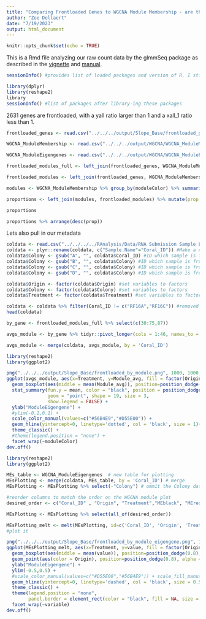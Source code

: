 ```yaml
---
title: "Comparing Frontloaded Genes to WGCNA Module Membership - are there"
author: "Zoe Dellaert"
date: "7/19/2023"
output: html_document
---
```


```r
knitr::opts_chunk$set(echo = TRUE)
```

This is a Rmd file analyzing our raw count data by the glmmSeq package as described in the [vignette](https://cran.r-project.org/web/packages/glmmSeq/vignettes/glmmSeq.html) and [manual](https://cran.r-project.org/web/packages/glmmSeq/glmmSeq.pdf).

```r
sessionInfo() #provides list of loaded packages and version of R. I still have version 4.1 for now.
```

```r
library(dplyr)
library(reshape2)
library
sessionInfo() #list of packages after library-ing these packages
```

2631 genes are frontloaded, with a yall ratio larger than 1 and a xall_1 ratio less than 1.

```r
frontloaded_genes <- read.csv("../../../output/Slope_Base/frontloaded_genes.csv") %>% select(-"X")

WGCNA_ModuleMembership <- read.csv("../../../output/WGCNA/WGCNA_ModuleMembership.csv") %>% rename("Gene" = X)

WGCNA_ModuleEigengenes <- read.csv("../../../output/WGCNA/WGCNA_ModuleEigengenes.csv") %>% rename("Coral_ID" = X)
```

```r
frontloaded_modules_full <- left_join(frontloaded_genes, WGCNA_ModuleMembership)

frontloaded_modules <- left_join(frontloaded_genes, WGCNA_ModuleMembership) %>% group_by(moduleColor) %>% summarize(col_n = n()) %>% arrange(desc(col_n))
```

```r
modules <- WGCNA_ModuleMembership %>% group_by(moduleColor) %>% summarize(total_col_n = n()) %>% arrange(desc(total_col_n))
```

```r
proportions <- left_join(modules, frontloaded_modules) %>% mutate(prop = col_n/total_col_n)

proportions

proportions %>% arrange(desc(prop))
```


Lets also pull in our metadata

```r
coldata <- read.csv("../../../../RAnalysis/Data/RNA Submission Sample List metadata.csv") #read in metadata file
coldata <- plyr::rename(coldata, c("Sample.Name"="Coral_ID")) #Make a column that represents the colonies
coldata$Colony <- gsub("A", "", coldata$Coral_ID) #ID which sample is from which colony by remobing letters after colony name
coldata$Colony <- gsub("B", "", coldata$Colony) #ID which sample is from which colony by remobing letters after colony name
coldata$Colony <- gsub("C", "", coldata$Colony) #ID which sample is from which colony by remobing letters after colony name
coldata$Colony <- gsub("D", "", coldata$Colony) #ID which sample is from which colony by remobing letters after colony name

coldata$Origin <- factor(coldata$Origin) #set variables to factors
coldata$Colony <- factor(coldata$Colony) #set variables to factors
coldata$Treatment <- factor(coldata$Treatment) #set variables to factors

coldata <- coldata %>% filter(Coral_ID != c("RF16A","RF16C")) #removed outlier rows from metadata
head(coldata)
```


```r
by_gene <- frontloaded_modules_full %>% select(c(30:75,87))

avgs_module <- by_gene %>% tidyr::pivot_longer(cols = 1:46, names_to = "Coral_ID", values_to = "Gene_value") %>% group_by(moduleColor,Coral_ID) %>% summarise(Module_avg = mean(Gene_value))

avgs_module <- merge(coldata, avgs_module, by = 'Coral_ID')
```


```r
library(reshape2)
library(ggplot2)

png("../../../output/Slope_Base/frontloaded_by_module.png", 1000, 1000, pointsize=10)
ggplot(avgs_module, aes(x=Treatment, y=Module_avg, fill = factor(Origin), shape=Origin)) +
  geom_boxplot(aes(middle = mean(Module_avg)), position=position_dodge(0.8), outlier.size = 0, alpha = 0.5) + 
  stat_summary(fun.y = mean, color = "black", position = position_dodge(0.75),
               geom = "point", shape = 19, size = 3,
               show.legend = FALSE) +
  ylab("ModuleEigengene") +
  #ylim(-0.1,0.1) +
  scale_color_manual(values=c("#56B4E9","#D55E00")) +
  geom_hline(yintercept=0, linetype='dotted', col = 'black', size = 1)+
  theme_classic() +
  #theme(legend.position = "none") +
  facet_wrap(~moduleColor)
dev.off()
```

```r
library(reshape2)
library(ggplot2)

MEs_table <- WGCNA_ModuleEigengenes  # new table for plotting 
MEsPlotting <- merge(coldata, MEs_table, by = 'Coral_ID') # merge
MEsPlotting <- MEsPlotting %>% select(-"Colony") # ommit the Colony data to just plot the module colors 

#reorder columns to match the order on the WGCNA module plot
desired_order <- c("Coral_ID" , "Origin", "Treatment","MEblack", "MEred" , "MEsalmon" , "MEturquoise","MEmidnightblue", "MEgrey60","MEmagenta", "MEgreen" ,  "MEpurple" ,"MEtan", "MElightcyan" , "MEbrown" , "MEcyan" , "MEgreenyellow",   "MEpink" ,"MEblue" ) 

MEsPlotting <- MEsPlotting %>% select(all_of(desired_order))

MEsPlotting_melt <- melt(MEsPlotting, id=c('Coral_ID', 'Origin', 'Treatment'))
#plot it

png("../../../output/Slope_Base/frontloaded_by_module_eigengene.png", 1000, 1000, pointsize=10)
ggplot(MEsPlotting_melt, aes(x=Treatment, y=value, fill = factor(Origin))) +
  geom_boxplot(aes(middle = mean(value)), position=position_dodge(0.8), outlier.size = 0, alpha = 0.5) + 
  geom_point(aes(color = Origin), position=position_dodge(0.8), alpha = 0.5) + 
  ylab("ModuleEigengene") +
  ylim(-0.5,0.5) +
  #scale_color_manual(values=c("#D55E00","#56B4E9")) + scale_fill_manual(values=c("#D55E00","#56B4E9")) +
  geom_hline(yintercept=0, linetype='dashed', col = 'black', size = 0.5)+
  theme_classic() +
  theme(legend.position = "none",
        panel.border = element_rect(color = "black", fill = NA, size = 1)) +  # Add panel border
  facet_wrap(~variable)
dev.off()
```

